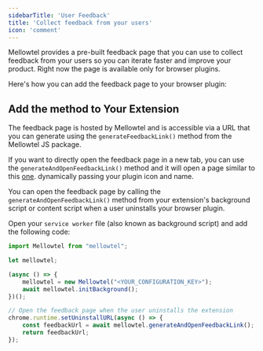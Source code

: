 ```yaml
---
sidebarTitle: 'User Feedback'
title: 'Collect feedback from your users'
icon: 'comment'
---
```


Mellowtel provides a pre-built feedback page that you can use to collect feedback from your users so you can iterate faster and improve your product.
Right now the page is available only for browser plugins.

Here's how you can add the feedback page to your browser plugin:


## Add the method to Your Extension

The feedback page is hosted by Mellowtel and is accessible via a URL that you can generate using the `generateFeedbackLink()` method from the Mellowtel JS package.

If you want to directly open the feedback page in a new tab, you can use the `generateAndOpenFeedbackLink()` method and it will open a page similar to this [one](https://www.mellowtel.com/uninstall-feedback/?extension_id=testId&configuration_key=testConfiguration). dynamically passing your plugin icon and name.

You can open the feedback page by calling the `generateAndOpenFeedbackLink()` method from your extension's background script or content script when a user uninstalls your browser plugin.

Open your `service worker` file (also known as background script) and add the following code:

```javascript
import Mellowtel from "mellowtel";

let mellowtel;

(async () => {
    mellowtel = new Mellowtel("<YOUR_CONFIGURATION_KEY>");
    await mellowtel.initBackground();
})();

// Open the feedback page when the user uninstalls the extension
chrome.runtime.setUninstallURL(async () => {
    const feedbackUrl = await mellowtel.generateAndOpenFeedbackLink();
    return feedbackUrl;
});
```

